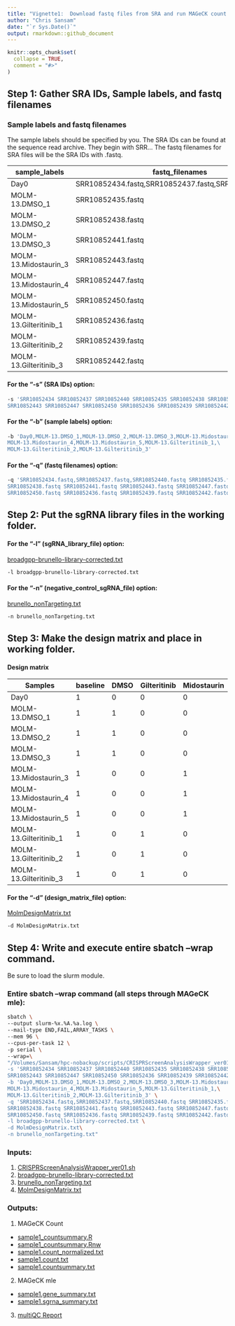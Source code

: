 ```yaml
---
title: "Vignette1:  Download fastq files from SRA and run MAGeCK count and mle"
author: "Chris Sansam"
date: "`r Sys.Date()`"
output: rmarkdown::github_document
---
```


```r
knitr::opts_chunk$set(
  collapse = TRUE,
  comment = "#>"
)
```

## Step 1:  Gather SRA IDs, Sample labels, and fastq filenames 

### Sample labels and fastq filenames

The sample labels should be specified by you. The SRA IDs can be found at the
sequence read archive. They begin with SRR... The fastq filenames for SRA
files will be the SRA IDs with .fastq.

| **sample\_labels**      | **fastq\_filenames**                                  |
|-------------------------|-------------------------------------------------------|
| Day0                    | SRR10852434.fastq,SRR10852437.fastq,SRR10852440.fastq |
| MOLM-13.DMSO\_1         | SRR10852435.fastq                                     |
| MOLM-13.DMSO\_2         | SRR10852438.fastq                                     |
| MOLM-13.DMSO\_3         | SRR10852441.fastq                                     |
| MOLM-13.Midostaurin\_3  | SRR10852443.fastq                                     |
| MOLM-13.Midostaurin\_4  | SRR10852447.fastq                                     |
| MOLM-13.Midostaurin\_5  | SRR10852450.fastq                                     |
| MOLM-13.Gilteritinib\_1 | SRR10852436.fastq                                     |
| MOLM-13.Gilteritinib\_2 | SRR10852439.fastq                                     |
| MOLM-13.Gilteritinib\_3 | SRR10852442.fastq                                     |

#### For the "-s" (SRA IDs) option:
```bash
-s 'SRR10852434 SRR10852437 SRR10852440 SRR10852435 SRR10852438 SRR10852441 \
SRR10852443 SRR10852447 SRR10852450 SRR10852436 SRR10852439 SRR10852442'
```

#### For the "-b" (sample labels) option:
```bash
-b 'Day0,MOLM-13.DMSO_1,MOLM-13.DMSO_2,MOLM-13.DMSO_3,MOLM-13.Midostaurin_3,\
MOLM-13.Midostaurin_4,MOLM-13.Midostaurin_5,MOLM-13.Gilteritinib_1,\
MOLM-13.Gilteritinib_2,MOLM-13.Gilteritinib_3'
```

#### For the "-q" (fastq filenames) option:
```bash
-q 'SRR10852434.fastq,SRR10852437.fastq,SRR10852440.fastq SRR10852435.fastq \
SRR10852438.fastq SRR10852441.fastq SRR10852443.fastq SRR10852447.fastq \
SRR10852450.fastq SRR10852436.fastq SRR10852439.fastq SRR10852442.fastq'
```

## Step 2:  Put the sgRNA library files in the working folder.

#### For the "-l" (sgRNA_library_file) option:
[broadgpp-brunello-library-corrected.txt](vignette1Data/broadgpp-brunello-library-corrected.txt)  
```bash
-l broadgpp-brunello-library-corrected.txt
```

#### For the "-n" (negative_control_sgRNA_file) option:
[brunello_nonTargeting.txt](vignette1Data/brunello_nonTargeting.txt)  
```bash
-n brunello_nonTargeting.txt
```

## Step 3:  Make the design matrix and place in working folder.

#### Design matrix
| Samples                | baseline | DMSO | Gilteritinib | Midostaurin |
|------------------------|----------|------|--------------|-------------|
| Day0                   | 1        | 0    | 0            | 0           |
| MOLM-13.DMSO_1         | 1        | 1    | 0            | 0           |
| MOLM-13.DMSO_2         | 1        | 1    | 0            | 0           |
| MOLM-13.DMSO_3         | 1        | 1    | 0            | 0           |
| MOLM-13.Midostaurin_3  | 1        | 0    | 0            | 1           |
| MOLM-13.Midostaurin_4  | 1        | 0    | 0            | 1           |
| MOLM-13.Midostaurin_5  | 1        | 0    | 0            | 1           |
| MOLM-13.Gilteritinib_1 | 1        | 0    | 1            | 0           |
| MOLM-13.Gilteritinib_2 | 1        | 0    | 1            | 0           |
| MOLM-13.Gilteritinib_3 | 1        | 0    | 1            | 0           |

#### For the "-d" (design_matrix_file) option:
[MolmDesignMatrix.txt](data/MolmDesignMatrix.txt)  
```bash
-d MolmDesignMatrix.txt
```

## Step 4:  Write and execute entire sbatch --wrap command.

Be sure to load the slurm module.

### Entire sbatch --wrap command (all steps through MAGeCK mle):

```bash
sbatch \
--output slurm-%x.%A.%a.log \
--mail-type END,FAIL,ARRAY_TASKS \
--mem 96 \
--cpus-per-task 12 \
-p serial \
--wrap=\
"/Volumes/Sansam/hpc-nobackup/scripts/CRISPRScreenAnalysisWrapper_ver01.sh \
-s 'SRR10852434 SRR10852437 SRR10852440 SRR10852435 SRR10852438 SRR10852441 \
SRR10852443 SRR10852447 SRR10852450 SRR10852436 SRR10852439 SRR10852442' \
-b 'Day0,MOLM-13.DMSO_1,MOLM-13.DMSO_2,MOLM-13.DMSO_3,MOLM-13.Midostaurin_3,\
MOLM-13.Midostaurin_4,MOLM-13.Midostaurin_5,MOLM-13.Gilteritinib_1,\
MOLM-13.Gilteritinib_2,MOLM-13.Gilteritinib_3' \
-q 'SRR10852434.fastq,SRR10852437.fastq,SRR10852440.fastq SRR10852435.fastq \
SRR10852438.fastq SRR10852441.fastq SRR10852443.fastq SRR10852447.fastq \
SRR10852450.fastq SRR10852436.fastq SRR10852439.fastq SRR10852442.fastq' \
-l broadgpp-brunello-library-corrected.txt \
-d MolmDesignMatrix.txt\
-n brunello_nonTargeting.txt"
```


### Inputs:  
1. [CRISPRScreenAnalysisWrapper_ver01.sh](../CRISPRScreenAnalysisWrapper_ver01.sh)  
2. [broadgpp-brunello-library-corrected.txt](vignette1Data/broadgpp-brunello-library-corrected.txt)  
3. [brunello_nonTargeting.txt](vignette1Data/brunello_nonTargeting.txt)  
4. [MolmDesignMatrix.txt](vignette1Data/MolmDesignMatrix.txt)  

### Outputs:  
1. MAGeCK Count  
- [sample1_countsummary.R](vignette1Data/sample1_countsummary.R)  
- [sample1_countsummary.Rnw](vignette1Data/sample1_countsummary.Rnw)  
- [sample1.count_normalized.txt](vignette1Data/sample1.count_normalized.txt)  
- [sample1.count.txt](vignette1Data/sample1.count.txt)  
- [sample1.countsummary.txt](vignette1Data/sample1.countsummary.txt)  
2. MAGeCK mle  
- [sample1.gene_summary.txt](vignette1Data/sample1.gene_summary.txt)  
- [sample1.sgrna_summary.txt](vignette1Data/sample1.sgrna_summary.txt)  
3. [multiQC Report](vignette1Data/fastqc_results/multiqc_results/multiqc_report.html)  
